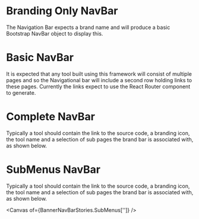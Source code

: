 

<Meta of={BannerNavBarStories} />

# Branding Only NavBar

The Navigation Bar expects a brand name and will produce a basic Bootstrap NavBar object to display this.

<Canvas of={BannerNavBarStories.Minimal} />

# Basic NavBar

It is expected that any tool built using this framework will consist of multiple pages and so the Navigational bar will include a second row holding links to these pages. Currently the links expect to use the React Router component to generate.

# Complete NavBar

Typically a tool should contain the link to the source code, a branding icon, the tool name and a selection of sub pages the brand bar is associated with, as shown below.

<Canvas of={BannerNavBarStories.Complete} />

# SubMenus NavBar

Typically a tool should contain the link to the source code, a branding icon, the tool name and a selection of sub pages the brand bar is associated with, as shown below.

<Canvas of={BannerNavBarStories.SubMenus['']} />
